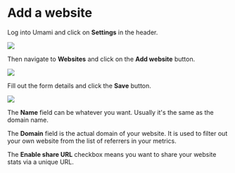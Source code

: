 # Add a website

Log into Umami and click on **Settings** in the header.

<img src="/images/v1/header.png" />

Then navigate to **Websites** and click on the **Add website** button.

<img src="/images/v1/add-website.png" />

Fill out the form details and click the **Save** button.

<img src="/images/v1/add-website-form.png" />

The **Name** field can be whatever you want. Usually it's the same as the domain name.

The **Domain** field is the actual domain of your website. It is used to filter out your own website
from the list of referrers in your metrics.

The **Enable share URL** checkbox means you want to share your website stats via a unique URL.
